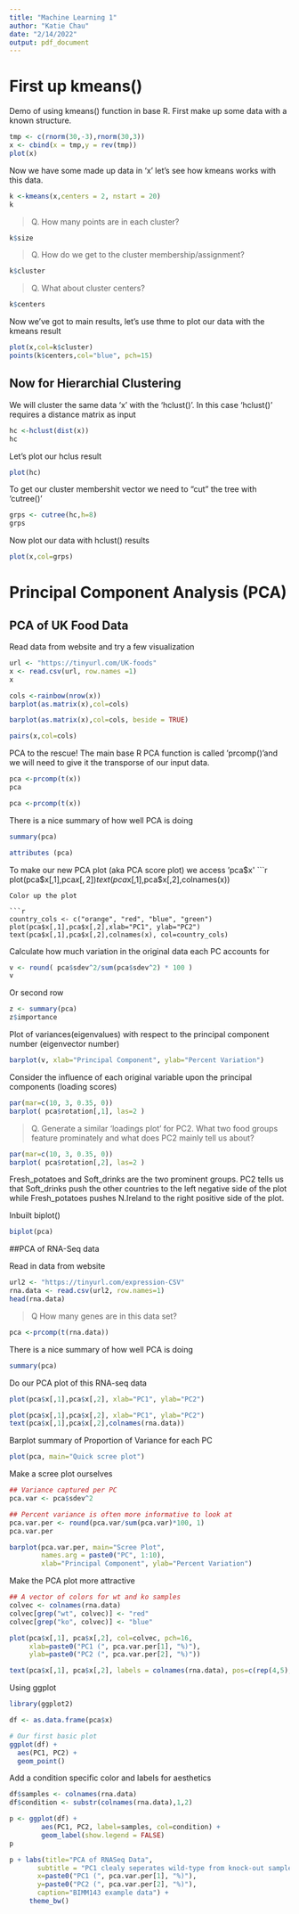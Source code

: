 ```yaml
---
title: "Machine Learning 1"
author: "Katie Chau"
date: "2/14/2022"
output: pdf_document
---
```


# First up kmeans()

Demo of using kmeans() function in base R. First make up some data with a known structure.  
```r
tmp <- c(rnorm(30,-3),rnorm(30,3))
x <- cbind(x = tmp,y = rev(tmp))
plot(x)
```
Now we have some made up data in 'x' let's see how kmeans works with this data. 

```r
k <-kmeans(x,centers = 2, nstart = 20)
k
```
> Q. How many points are in each cluster? 

```r
k$size
```
>Q. How do we get to the cluster membership/assignment? 

```r
k$cluster
```

>Q. What about cluster centers?

```r
k$centers
```

Now we've got to main results, let's use thme to plot our data with the kmeans result

```r
plot(x,col=k$cluster)
points(k$centers,col="blue", pch=15)
```

## Now for Hierarchial Clustering

We will cluster the same data 'x' with the 'hclust()'. In this case 'hclust()' requires a distance matrix as input 

```r
hc <-hclust(dist(x))
hc
```

Let's plot our hclus result
```r
plot(hc)
```

To get our cluster membershit vector we need to "cut" the tree with 'cutree()' 

```r
grps <- cutree(hc,h=8)
grps
```

Now plot our data with hclust() results

```r
plot(x,col=grps)
```

# Principal Component Analysis (PCA)

## PCA of UK Food Data

Read data from website and try a few visualization 

```r
url <- "https://tinyurl.com/UK-foods"
x <- read.csv(url, row.names =1)
x
```



```r
cols <-rainbow(nrow(x))
barplot(as.matrix(x),col=cols)
```


```r
barplot(as.matrix(x),col=cols, beside = TRUE)
```

```r
pairs(x,col=cols)
```

PCA to the rescue!
The main base R PCA  function is called 'prcomp()'and we will need to give it the transporse of our input data. 

```r
pca <-prcomp(t(x))
pca
```
```r
pca <-prcomp(t(x))
```
There is a nice summary of how well PCA is doing
```r
summary(pca)
```

```r
attributes (pca)
```

To make our new PCA plot (aka PCA score plot) we access 'pca$x'
```r
plot(pca$x[,1],pca$x[,2])
text(pca$x[,1],pca$x[,2],colnames(x))
```
Color up the plot 

```r
country_cols <- c("orange", "red", "blue", "green")
plot(pca$x[,1],pca$x[,2],xlab="PC1", ylab="PC2")
text(pca$x[,1],pca$x[,2],colnames(x), col=country_cols)
```

Calculate how much variation in the original data each PC accounts for
```r
v <- round( pca$sdev^2/sum(pca$sdev^2) * 100 )
v
```
Or second row 
```r
z <- summary(pca)
z$importance
```
Plot of variances(eigenvalues) with respect to the principal component number (eigenvector number)
```r
barplot(v, xlab="Principal Component", ylab="Percent Variation")
```
Consider the influence of each original variable upon the principal components (loading scores)
```r
par(mar=c(10, 3, 0.35, 0))
barplot( pca$rotation[,1], las=2 )
```

>Q. Generate a similar 'loadings plot' for PC2. What two food groups feature prominately and what does PC2 mainly tell us about? 


```r
par(mar=c(10, 3, 0.35, 0))
barplot( pca$rotation[,2], las=2 )
```

Fresh_potatoes and Soft_drinks are the two prominent groups. PC2 tells us that Soft_drinks push the other countries to the left negative side of the plot while Fresh_potatoes pushes N.Ireland to the right positive side of the plot. 

Inbuilt biplot()

```r
biplot(pca)
```



##PCA of RNA-Seq data 

Read in data from website
```r
url2 <- "https://tinyurl.com/expression-CSV"
rna.data <- read.csv(url2, row.names=1)
head(rna.data)

```

>Q How many genes are in this data set?

```r
pca <-prcomp(t(rna.data))
```
There is a nice summary of how well PCA is doing
```r
summary(pca)
```

Do our PCA plot of this RNA-seq data
```r
plot(pca$x[,1],pca$x[,2], xlab="PC1", ylab="PC2")
```
```r
plot(pca$x[,1],pca$x[,2], xlab="PC1", ylab="PC2")
text(pca$x[,1],pca$x[,2],colnames(rna.data))
```

Barplot summary of Proportion of Variance for each PC 
```r
plot(pca, main="Quick scree plot")
```

Make a scree plot ourselves

```r
## Variance captured per PC 
pca.var <- pca$sdev^2

## Percent variance is often more informative to look at 
pca.var.per <- round(pca.var/sum(pca.var)*100, 1)
pca.var.per
```
```r
barplot(pca.var.per, main="Scree Plot", 
        names.arg = paste0("PC", 1:10),
        xlab="Principal Component", ylab="Percent Variation")
```
Make the PCA plot more attractive 
```r
## A vector of colors for wt and ko samples
colvec <- colnames(rna.data)
colvec[grep("wt", colvec)] <- "red"
colvec[grep("ko", colvec)] <- "blue"

plot(pca$x[,1], pca$x[,2], col=colvec, pch=16,
     xlab=paste0("PC1 (", pca.var.per[1], "%)"),
     ylab=paste0("PC2 (", pca.var.per[2], "%)"))

text(pca$x[,1], pca$x[,2], labels = colnames(rna.data), pos=c(rep(4,5), rep(2,5)))
```
Using ggplot 
```r
library(ggplot2)

df <- as.data.frame(pca$x)

# Our first basic plot
ggplot(df) + 
  aes(PC1, PC2) + 
  geom_point()
```
Add a condition specific color and labels for aesthetics
```r
df$samples <- colnames(rna.data) 
df$condition <- substr(colnames(rna.data),1,2)

p <- ggplot(df) + 
        aes(PC1, PC2, label=samples, col=condition) + 
        geom_label(show.legend = FALSE)
p
```

```r
p + labs(title="PCA of RNASeq Data",
       subtitle = "PC1 clealy seperates wild-type from knock-out samples",
       x=paste0("PC1 (", pca.var.per[1], "%)"),
       y=paste0("PC2 (", pca.var.per[2], "%)"),
       caption="BIMM143 example data") +
     theme_bw()
```



